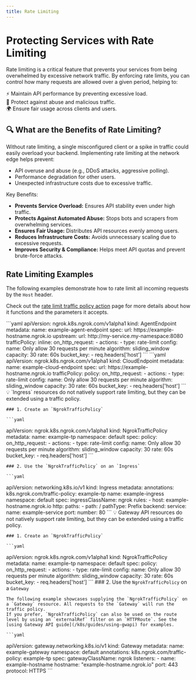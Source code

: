 ```yaml
---
title: Rate Limiting
---
```


# Protecting Services with Rate Limiting

Rate limiting is a critical feature that prevents your services from being overwhelmed by excessive network traffic. By enforcing rate limits, you can control how many requests are allowed over a given period, helping to:

⚡ Maintain API performance by preventing excessive load. <br />
🔐 Protect against abuse and malicious traffic. <br />
🌍 Ensure fair usage across clients and users. <br />


## 🔍 What are the Benefits of Rate Limiting?

Without rate limiting, a single misconfigured client or a spike in traffic could easily overload your backend.
Implementing rate limiting at the network edge helps prevent:

- API overuse and abuse (e.g., DDoS attacks, aggressive polling).
- Performance degradation for other users.
- Unexpected infrastructure costs due to excessive traffic.

Key Benefits:

- **Prevents Service Overload:** Ensures API stability even under high traffic.
- **Protects Against Automated Abuse:** Stops bots and scrapers from overwhelming services.
- **Ensures Fair Usage:** Distributes API resources evenly among users.
- **Reduces Infrastructure Costs:** Avoids unnecessary scaling due to excessive requests.
- **Improves Security & Compliance:** Helps meet API quotas and prevent brute-force attacks.

## Rate Limiting Examples

The following examples demonstrate how to rate limit all incoming requests by the `Host` header.

Check out the [rate limit traffic policy action](/traffic-policy/actions/rate-limit/) page for more details about how it functions and the parameters it accepts.

<Tabs>
	<Tab title="AgentEndpoint">
	```yaml
  apiVersion: ngrok.k8s.ngrok.com/v1alpha1
  kind: AgentEndpoint
  metadata:
    name: example-agent-endpoint
  spec:
    url: https://example-hostname.ngrok.io
    upstream:
      url: http://my-service.my-namespace:8080
    trafficPolicy:
      inline:
        on_http_request:
          - actions:
              - type: rate-limit
                config:
                  name: Only allow 30 requests per minute
                  algorithm: sliding_window
                  capacity: 30
                  rate: 60s
                  bucket_key:
                    - req.headers['host']
	```
	</Tab>
	<Tab title="CloudEndpoint">
	```yaml
  apiVersion: ngrok.k8s.ngrok.com/v1alpha1
  kind: CloudEndpoint
  metadata:
    name: example-cloud-endpoint
  spec:
    url: https://example-hostname.ngrok.io
    trafficPolicy:
      policy:
        on_http_request:
          - actions:
              - type: rate-limit
                config:
                  name: Only allow 30 requests per minute
                  algorithm: sliding_window
                  capacity: 30
                  rate: 60s
                  bucket_key:
                    - req.headers['host']
	```
	</Tab>
	<Tab title="Ingress">
	💡 `Ingress` resources do not natively support rate limiting, but they can be extended using a traffic policy.

	### 1. Create an `NgrokTrafficPolicy`

	```yaml
  apiVersion: ngrok.k8s.ngrok.com/v1alpha1
  kind: NgrokTrafficPolicy
  metadata:
    name: example-tp
    namespace: default
  spec:
    policy:
      on_http_request:
        - actions:
            - type: rate-limit
              config:
                name: Only allow 30 requests per minute
                algorithm: sliding_window
                capacity: 30
                rate: 60s
                bucket_key:
                  - req.headers['host']
	```

	### 2. Use the `NgrokTrafficPolicy` on an `Ingress`

	```yaml
  apiVersion: networking.k8s.io/v1
  kind: Ingress
  metadata:
    annotations:
      k8s.ngrok.com/traffic-policy: example-tp
    name: example-ingress
    namespace: default
  spec:
    ingressClassName: ngrok
    rules:
      - host: example-hostname.ngrok.io
        http:
          paths:
            - path: /
              pathType: Prefix
              backend:
                service:
                  name: example-service
                  port:
                    number: 80
	```
	</Tab>
	<Tab title="Gateway API">
	💡 Gateway API resources do not natively support rate limiting, but they can be extended using a traffic policy.

	### 1. Create an `NgrokTrafficPolicy`

	```yaml
  apiVersion: ngrok.k8s.ngrok.com/v1alpha1
  kind: NgrokTrafficPolicy
  metadata:
    name: example-tp
    namespace: default
  spec:
    policy:
      on_http_request:
        - actions:
            - type: rate-limit
              config:
                name: Only allow 30 requests per minute
                algorithm: sliding_window
                capacity: 30
                rate: 60s
                bucket_key:
                  - req.headers['host']
	```
	### 2. Use the `NgrokTrafficPolicy` on a `Gateway`

	The following example showcases supplying the `NgrokTrafficPolicy` on a `Gateway` resource. All requests to the `Gateway` will run the traffic policy.
	If you prefer, `NgrokTrafficPolicy` can also be used on the route level by using an `externalRef` filter on an `HTTPRoute`. See the [using Gateway API guide](/k8s/guides/using-gwapi) for examples.

	```yaml
  apiVersion: gateway.networking.k8s.io/v1
  kind: Gateway
  metadata:
    name: example-gateway
    namespace: default
    annotations:
      k8s.ngrok.com/traffic-policy: example-tp
  spec:
    gatewayClassName: ngrok
    listeners:
      - name: example-hostname
        hostname: "example-hostname.ngrok.io"
        port: 443
        protocol: HTTPS
	```
	</Tab>
</Tabs>
